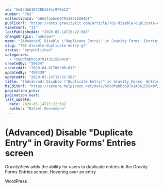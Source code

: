 ```yaml
---
id: "5e83db6104286364bc979b12"
number: "702"
collectionId: "566dfabbc6979143615564bf"
publicUrl: "https://docs.gravitykit.com/article/702-disable-duplicate-entry-gf"
viewCount: "11"
lastPublishedAt: "2020-05-14T15:22:58Z"
changeOrigin: "unknown"
name: "(Advanced) Disable \"Duplicate Entry\" in Gravity Forms' Entries screen"
slug: "702-disable-duplicate-entry-gf"
status: "notpublished"
categories: 
  - "566dfabbc6979143615564c0"
createdBy: "59634"
createdAt: "2020-04-01T00:08:01Z"
updatedBy: "459439"
updatedAt: "2020-05-14T15:22:58Z"
title: "(Advanced) Disable \"Duplicate Entry\" in Gravity Forms' Entries screen"
hsEditUrl: "https://secure.helpscout.net/docs/566dfabbc6979143615564bf/article/5e83db6104286364bc979b12"
pagination_prev: 
pagination_next: 
last_update:
  date: 2020-05-14T15:22:58Z
  author: "Rafael Bennemann"
---
```


# (Advanced) Disable "Duplicate Entry" in Gravity Forms' Entries screen

GravityView adds the ability for users to duplicate entries in the Gravity Forms Entries screen. Hovering over an entry

WordPress